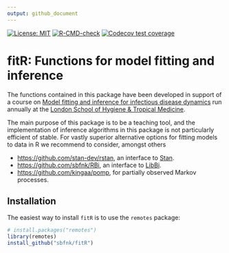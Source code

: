 ```yaml
---
output: github_document
---
```


[![License: MIT](https://img.shields.io/badge/License-MIT-yellow.svg)](https://opensource.org/license/mit/)
[![R-CMD-check](https://github.com/{{ gh_repo }}/actions/workflows/R-CMD-check.yaml/badge.svg)](https://github.com/{{ gh_repo }}/actions/workflows/R-CMD-check.yaml)
[![Codecov test coverage](https://codecov.io/gh/{{ gh_repo }}/branch/main/graph/badge.svg)](https://app.codecov.io/gh/{{ gh_repo }}?branch=main)

fitR: Functions for model fitting and inference
====

The functions contained in this package have been developed in support of a course on [Model fitting and inference for infectious disease dynamics](http://sbfnk.github.io/mfiidd/) run annually at the [London School of Hygiene & Tropical Medicine](https://www.lshtm.ac.uk). 

The main purpose of this package is to be a teaching tool, and the implementation of inference algorithms in this package is not particularly efficient of stable. For vastly superior alternative options for fitting models to data in R we recommend to consider, amongst others

- [https://github.com/stan-dev/rstan](rstan), an interface to [Stan](https://mc-stan.org/).
- [https://github.com/sbfnk/RBi](rbi), an interface to [LibBi](https://libbi.org/).
- [https://github.com/kingaa/pomp](pomp), for partially observed Markov processes.

## Installation
The easiest way to install `fitR` is to use the `remotes` package:

```r
# install.packages("remotes")
library(remotes)
install_github("sbfnk/fitR")
```
